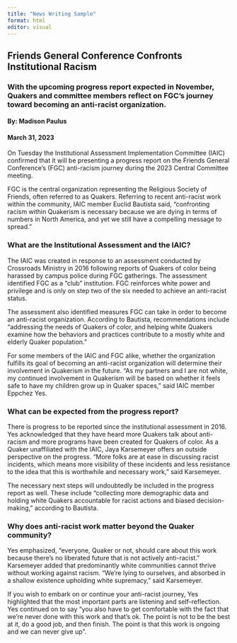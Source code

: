 ```yaml
---
title: "News Writing Sample"
format: html
editor: visual
---
```


## Friends General Conference Confronts Institutional Racism

### With the upcoming progress report expected in November, Quakers and committee members reflect on FGC's journey toward becoming an anti-racist organization.

#### By: Madison Paulus

#### March 31, 2023

On Tuesday the Institutional Assessment Implementation Committee (IAIC) confirmed that it will be presenting a progress report on the Friends General Conference's (FGC) anti-racism journey during the 2023 Central Committee meeting. 

FGC is the central organization representing the Religious Society of Friends, often referred to as Quakers. Referring to recent anti-racist work within the community, IAIC member Euclid Bautista said, "confronting racism within Quakerism is necessary because we are dying in terms of numbers in North America, and yet we still have a compelling message to spread."

### What are the Institutional Assessment and the IAIC?

The IAIC was created in response to an assessment conducted by Crossroads Ministry in 2016 following reports of Quakers of color being harassed by campus police during FGC gatherings. The assessment identified FGC as a "club" institution. FGC reinforces white power and privilege and is only on step two of the six needed to achieve an anti-racist status.

The assessment also identified measures FGC can take in order to become an anti-racist organization. According to Bautista, recommendations include "addressing the needs of Quakers of color, and helping white Quakers examine how the behaviors and practices contribute to a mostly white and elderly Quaker population."

For some members of the IAIC and FGC alike, whether the organization fulfills its goal of becoming an anti-racist organization will determine their involvement in Quakerism in the future. "As my partners and I are not white, my continued involvement in Quakerism will be based on whether it feels safe to have my children grow up in Quaker spaces," said IAIC member Eppchez Yes.

### What can be expected from the progress report?

There is progress to be reported since the institutional assessment in 2016. Yes acknowledged that they have heard more Quakers talk about anti-racism and more programs have been created for Quakers of color. As a Quaker unaffiliated with the IAIC, Jaya Karsemeyer offers an outside perspective on the progress. "More folks are at ease in discussing racist incidents, which means more visibility of these incidents and less resistance to the idea that this is worthwhile and necessary work," said Karsemeyer.

The necessary next steps will undoubtedly be included in the progress report as well. These include "collecting more demographic data and holding white Quakers accountable for racist actions and biased decision-making," according to Bautista.

### Why does anti-racist work matter beyond the Quaker community?

Yes emphasized, "everyone, Quaker or not, should care about this work because there's no liberated future that is not actively anti-racist." Karsemeyer added that predominantly white communities cannot thrive without working against racism. "We're lying to ourselves, and absorbed in a shallow existence upholding white supremacy," said Karsemeyer.

If you wish to embark on or continue your anti-racist journey, Yes highlighted that the most important parts are listening and self-reflection. Yes continued on to say "you also have to get comfortable with the fact that we're never done with this work and that's ok. The point is not to be the best at it, do a good job, and then finish. The point is that this work is ongoing and we can never give up".
